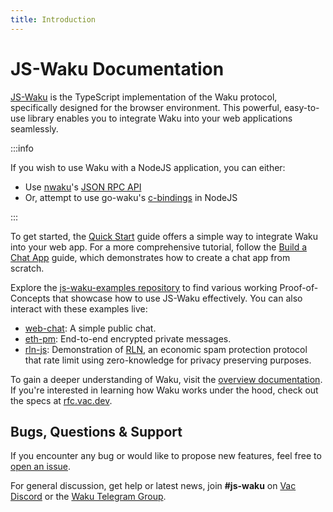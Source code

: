 ```yaml
---
title: Introduction
---
```


# JS-Waku Documentation

[JS-Waku](https://github.com/waku-org/js-waku) is the TypeScript implementation of the Waku protocol,
specifically designed for the browser environment.
This powerful, easy-to-use library enables you to integrate Waku into your web applications seamlessly.

:::info

If you wish to use Waku with a NodeJS application, you can either:
- Use [nwaku](https://github.com/status-im/nwaku)'s [JSON RPC API](https://rfc.vac.dev/spec/16/)
- Or, attempt to use go-waku's [c-bindings](https://github.com/waku-org/go-waku/tree/master/examples/c-bindings) in NodeJS

:::

To get started, the [Quick Start](./quick-start) guide offers a simple way to integrate Waku into your web app.
For a more comprehensive tutorial, follow the [Build a Chat App](./build-chat-app) guide,
which demonstrates how to create a chat app from scratch.

Explore the [js-waku-examples repository](https://github.com/waku-org/js-waku-examples) to find various working Proof-of-Concepts that showcase how to use JS-Waku effectively.
You can also interact with these examples live:

- [web-chat](https://examples.waku.org/web-chat): A simple public chat.
- [eth-pm](https://examples.waku.org/eth-pm): End-to-end encrypted private messages.
- [rln-js](https://examples.waku.org/rln-js): Demonstration of [RLN](https://rfc.vac.dev/spec/32/),
an economic spam protection protocol that rate limit using zero-knowledge for privacy preserving purposes.

To gain a deeper understanding of Waku, visit the [overview documentation](/).
If you're interested in learning how Waku works under the hood, check out the specs at [rfc.vac.dev](https://rfc.vac.dev/).

## Bugs, Questions & Support

If you encounter any bug or would like to propose new features, feel free to [open an issue](https://github.com/waku-org/js-waku/issues/new/).

For general discussion, get help or latest news,
join **#js-waku** on [Vac Discord](https://discord.gg/Nrac59MfSX) or the [Waku Telegram Group](https://t.me/waku_org).
